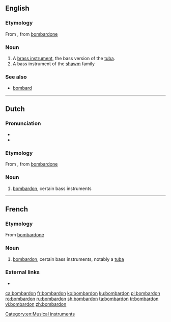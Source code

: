 ==English==

===Etymology===
From {{etyl|fr|en}}, from {{etyl|it|en}} [[bombardone]]

===Noun===
{{en-noun}}

# A [[brass instrument]], the bass version of the [[tuba]].
# A bass instrument of the [[shawm]] family

===See also===
* [[bombard]]

[[Category:en:Musical instruments]]

----

==Dutch==

===Pronunciation===
* {{audio|Nl-bombardon.ogg|Audio|lang=nl}}
* {{hyphenation|bom|bar|don|lang=nl}}

===Etymology===
From {{etyl|fr|nl}}, from {{etyl|it|nl}} [[bombardone]]

===Noun===
{{nl-noun|m|-s|bomdardonnetje}}

# [[bombardon]], certain bass instruments

----

==French==

===Etymology===
From {{etyl|it|fr}} [[bombardone]]

===Noun===
{{fr-noun|m}}

# [[bombardon]], certain bass instruments, notably a [[tuba]]

===External links===
* {{R:TLFi}}

[[ca:bombardon]]
[[fr:bombardon]]
[[ko:bombardon]]
[[ku:bombardon]]
[[pl:bombardon]]
[[ro:bombardon]]
[[ru:bombardon]]
[[sh:bombardon]]
[[ta:bombardon]]
[[tr:bombardon]]
[[vi:bombardon]]
[[zh:bombardon]]